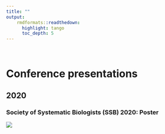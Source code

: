 ```yaml
---
title: ""
output: 
    rmdformats::readthedown:
      highlight: tango
      toc_depth: 5
---
```


<br> 

# Conference presentations 


## 2020


### Society of Systematic Biologists (SSB) 2020: Poster

![](Bone_SSB2020.jpg)


